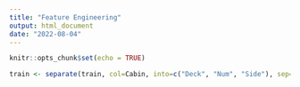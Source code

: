 ```yaml
---
title: "Feature Engineering"
output: html_document
date: "2022-08-04"
---
```


```r
knitr::opts_chunk$set(echo = TRUE)
```

```r
train <- separate(train, col=Cabin, into=c("Deck", "Num", "Side"), sep='/')
```